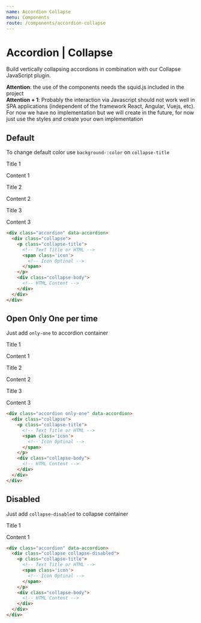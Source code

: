 ```yaml
---
name: Accordion Collapse
menu: Components
route: /components/accordion-collapse
---
```


# Accordion | Collapse

Build vertically collapsing accordions in combination with our Collapse JavaScript plugin.

<div class='box'>
  <strong>Attention</strong>: the use of the components needs the <span class='pink'>squid.js</span> included in the project
</div>

<div class='box'>
  <strong>Attention + 1</strong>: Probably the interaction via Javascript should not work well in SPA applications (independent of the framework React, Angular, Vuejs, etc). For now we have no implementation but we will create in the future, for now just use the styles and create your own implementation
</div>

## Default
To change default color use `background-:color` on `collapse-title`

<div class='box'>
  <div class="accordion" data-accordion>
    <div class="collapse"> 
      <p class="collapse-title background-pink">
        Title 1
        <span class='icon'>
          <i class="far fa-chevron-down"></i>
        </span>
      </p>
      <div class="collapse-body">
        Content 1
      </div>
    </div>
    <div class="collapse"> 
      <p class="collapse-title background-blue">
        Title 2
        <span class='icon'>
          <i class="far fa-chevron-down"></i>
        </span>
      </p>
      <div class="collapse-body">
        Content 2
      </div>
    </div>
    <div class="collapse"> 
      <p class="collapse-title">
        Title 3
        <span class='icon'>
          <i class="far fa-chevron-down"></i>
        </span>
      </p>
      <div class="collapse-body">
        Content 3
      </div>
    </div>
  </div>
</div>

```html
<div class="accordion" data-accordion>
  <div class="collapse"> 
    <p class="collapse-title">
      <!-- Text Title or HTML -->
      <span class='icon'>
        <!-- Icon Optinal -->
      </span>
    </p>
    <div class="collapse-body">
      <!-- HTML Content -->
    </div>
  </div>
</div>
```

## Open Only One per time
Just add `only-one` to accordion container

<div class='box'>
  <div class="accordion only-one" data-accordion>
    <div class="collapse"> 
      <p class="collapse-title background-pink">
        Title 1
        <span class='icon'>
          <i class="far fa-chevron-down"></i>
        </span>
      </p>
      <div class="collapse-body black">
        Content 1
      </div>
    </div>
    <div class="collapse"> 
      <p class="collapse-title background-blue">
        Title 2
        <span class='icon'>
          <i class="far fa-chevron-down"></i>
        </span>
      </p>
      <div class="collapse-body black">
        Content 2
      </div>
    </div>
    <div class="collapse"> 
      <p class="collapse-title">
        Title 3
        <span class='icon'>
          <i class="far fa-chevron-down"></i>
        </span>
      </p>
      <div class="collapse-body black">
        Content 3
      </div>
    </div>
  </div>
</div>

```html
<div class="accordion only-one" data-accordion>
  <div class="collapse"> 
    <p class="collapse-title">
      <!-- Text Title or HTML -->
      <span class='icon'>
        <!-- Icon Optinal -->
      </span>
    </p>
    <div class="collapse-body">
      <!-- HTML Content -->
    </div>
  </div>
</div>
```

## Disabled
Just add `collapse-disabled` to collapse container

<div class='box'>
  <div class="accordion only-one" data-accordion>
    <div class="collapse collapse-disabled"> 
      <p class="collapse-title background-pink">
        Title 1
        <span class='icon'>
          <i class="far fa-chevron-down"></i>
        </span>
      </p>
      <div class="collapse-body black">
        Content 1
      </div>
    </div>
  </div>
</div>

```html
<div class="accordion" data-accordion>
  <div class="collapse collapse-disabled"> 
    <p class="collapse-title">
      <!-- Text Title or HTML -->
      <span class='icon'>
        <!-- Icon Optinal -->
      </span>
    </p>
    <div class="collapse-body">
      <!-- HTML Content -->
    </div>
  </div>
</div>
```